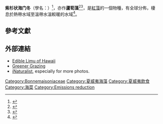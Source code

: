 {{Speciesbox
 | taxon = Asparagopsis taxiformis
 | image = Asparagopsis taxiformis.jpg
 | image_caption = 生長於印度洋海域、[[马约特|马约特]]附近海底的紫杉狀海門冬 
 | authority = ({{tsl|en|Alire Raffeneau Delile||Delile}}) {{tsl|en|Vittore Benedetto Antonio Trevisan de Saint-Léon||Trevis.}}
 | synonyms_ref = <ref name="JoP">{{cite journal |author = Ní Chualáin, F.|author2 = Maggs, C.A.|author3 = Saunders, G.W.|author4 = Guiry, M.D.|name-list-style = amp | title =  The invasive genus Asparagopsis (Bonnemaisoniaceae, Rhodophyta): molecular systematics, morphology, and ecophysiology of Falkenbergia isolates | year = 2004 | journal = ''[[Journal_of_Phycology|Journal of Phycology]]'' | volume = 40 | issue = 6 | pages = 1112–1126 | doi = 10.1111/j.1529-8817.2004.03135.x |language=en }}</ref>{{r|TaiBNET}}
 | synonyms = 
* ''Asparagopsis delilei''{{r|TaiBNET}}
* ''Asparagopsis sandfordiana''{{r|JoP |TaiBNET}}
* ''[[Dasya|Dasya]] delilei''{{r|TaiBNET}}
* ''[[Falkenbergia|Falkenbergia]] hillebrandii''{{r|TaiBNET}}
* ''[[Fucus|Fucus]] taxiformis''{{r|TaiBNET}}
* ''[[Lictoria|Lictoria]] taxiformis''{{r|TaiBNET}}
* ''[[Polysiphonia|Polysiphonia]] hillebrandii''{{r|TaiBNET}}
}}

'''紫杉状海门冬'''（學名：{{lang|la|''Asparagopsis taxiformis''}}）<ref>{{cite journal |url=https://www.airitilibrary.com/Publication/alDetailedMesh?docid=10003096-200912-201004140039-201004140039-40-43 |author1=[[史大永|史大永]] |author2=[[李敬_(生物學家)|李敬]] |author3=[[郭书举|郭书举]] |author4=[[蘇華_(生物學家)|苏华]] |author5=[[范晓|范晓]] |title=5种南海海藻醇提取物活性初步研究 |journal=《[[海洋科學_(期刊)|海洋科學]]》 |volume=33 |issue=12 |date=2009-12-09 |access-date=2021-03-19 |pages=40-43 |language=zh-hans }}</ref>，亦作'''蘆筍藻'''<ref name="ltn">{{cite news |url=https://news.ltn.com.tw/news/world/breakingnews/3471763 |title=地球有救了！牛吃海藻 減少甲烷排放量逾成8成 |editor=管淑平 |newspaper=《[[自由時報|自由時報]]》 |date=2021-03-18 |access-date=2021-03-19 |language=zh-hant }}</ref><ref name="TaiBNET">{{TaiBNET |id=123509 |binomial=Asparagopsis taxiformis |zh=蘆筍藻 |authority=(Delile) Trevisan de Saint-Léon, 1845 |author1=林綉美 |author2=Hsuan Chang |date=2017-09-19 |access-date=2021-03-19 }}</ref>，是[[紅藻門|紅藻]]的一個物種，有全球分佈，棲息於熱帶水域至溫帶水溫較暖的水域<ref>{{Cite web |url=http://www.algaebase.org/search/species/detail/?species_id=636 |title=''Asparagopsis taxiformis'' (Delile) Trevisan 1845 |work=Algaebase |access-date=2016-10-19 |language=en }}</ref>。{{来源请求|這個物種是[[夏威夷|夏威夷]]美食[[夏威夷盖饭|夏威夷盖饭]]（{{lang|la|''poké''}}）的重要成份[[夏威夷海帶|夏威夷海帶]]經常採用的品種。}}

==參考文獻==
{{Reflist}}

==外部連結==
{{commonscat |Asparagopsis taxiformis}}
* [http://www.hawaii.edu/reefalgae/publications/ediblelimu/index.htm Edible Limu of Hawaii]
*[https://www.greenergrazing.org Greener Grazing]
*[https://www.inaturalist.org/taxa/208548-Asparagopsis-taxiformis iNaturalist], especially for more photos.

{{AlgaeBase species|name=''Asparagopsis taxiformis''|id=636&-}}
{{Taxonbar|from=Q4807687}}

<!-- 沒有連結 -->[[Category:Bonnemaisoniaceae|Category:Bonnemaisoniaceae]]
[[Category:夏威夷海藻|Category:夏威夷海藻]]
[[Category:夏威夷飲食|Category:夏威夷飲食]]
[[Category:海菜|Category:海菜]]
<!-- 沒有連結 -->[[Category:Emissions_reduction|Category:Emissions reduction]]